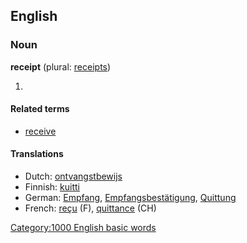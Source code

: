 ==English==
===Noun===
'''receipt''' (plural: [[receipts]])

# {{stub}}

====Related terms====
*[[receive]]

====Translations====
*Dutch: [[ontvangstbewijs]]
*Finnish: [[kuitti]]
*German: [[Empfang]], [[Empfangsbestätigung]], [[Quittung]]
*French: [[reçu]] (F), [[quittance]] (CH)

[[Category:1000 English basic words]]